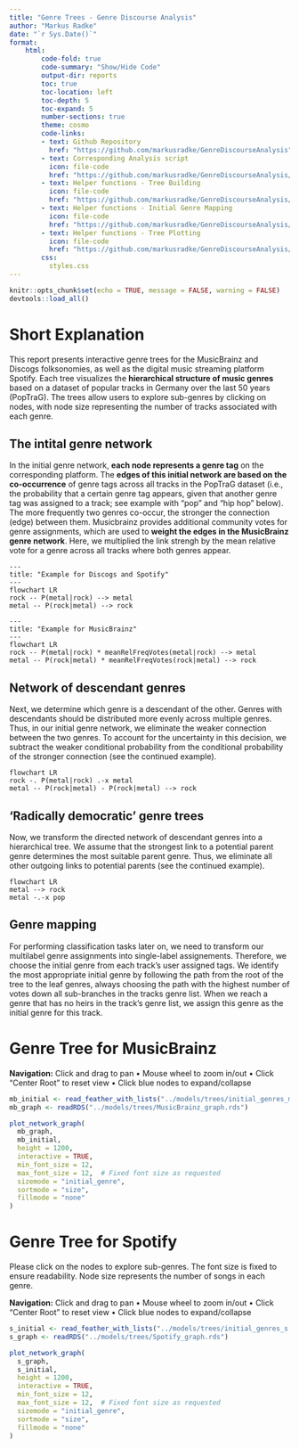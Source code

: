 ```yaml
---
title: "Genre Trees - Genre Discourse Analysis"
author: "Markus Radke"
date: "`r Sys.Date()`"
format: 
    html: 
        code-fold: true
        code-summary: "Show/Hide Code"
        output-dir: reports
        toc: true
        toc-location: left
        toc-depth: 5
        toc-expand: 5
        number-sections: true
        theme: cosmo
        code-links:
        - text: Github Repository
          href: "https://github.com/markusradke/GenreDiscourseAnalysis"
        - text: Corresponding Analysis script
          icon: file-code
          href: "https://github.com/markusradke/GenreDiscourseAnalysis/blob/main/analysis/01_build_genre_trees.R"
        - text: Helper functions - Tree Building
          icon: file-code
          href: "https://github.com/markusradke/GenreDiscourseAnalysis/blob/main/R/build_genre_tree.R"
        - text: Helper functions - Initial Genre Mapping
          icon: file-code
          href: "https://github.com/markusradke/GenreDiscourseAnalysis/blob/main/R/map_genres.R"
        - text: Helper functions - Tree Plotting
          icon: file-code
          href: "https://github.com/markusradke/GenreDiscourseAnalysis/blob/main/R/make_network_graph.R"
        css: 
          styles.css
---
```

```r
knitr::opts_chunk$set(echo = TRUE, message = FALSE, warning = FALSE)
devtools::load_all()
```	

# Short Explanation
This report presents interactive genre trees for the MusicBrainz and Discogs folksonomies, as well as the digital music streaming platform Spotify. Each tree visualizes the **hierarchical structure of music genres** based on a dataset of popular tracks in Germany over the last 50 years (PopTraG). The trees allow users to explore sub-genres by clicking on nodes, with node size representing the number of tracks associated with each genre. 

## The intital genre network
In the initial genre network, **each node represents a genre tag** on the corresponding platform. The **edges of this initial network are based on the co-occurrence** of genre tags across all tracks in the PopTraG dataset (i.e., the probability that a certain genre tag appears, given that another genre tag was assigned to a track; see example with "pop" and "hip hop" below). The more frequently two genres co-occur, the stronger the connection (edge) between them. Musicbrainz provides additional community votes for genre assignments, which are used to **weight the edges in the MusicBrainz genre network**. Here, we multiplied the link strengh by the mean relative vote for a genre across all tracks where both genres appear.

```mermaid
---
title: "Example for Discogs and Spotify"
---
flowchart LR
rock -- P(metal|rock) --> metal
metal -- P(rock|metal) --> rock
```

```mermaid
---
title: "Example for MusicBrainz"
---
flowchart LR
rock -- P(metal|rock) * meanRelFreqVotes(metal|rock) --> metal
metal -- P(rock|metal) * meanRelFreqVotes(rock|metal) --> rock
```

## Network of descendant genres
Next, we determine which genre is a descendant of the other. Genres with descendants should be distributed more evenly across multiple genres. Thus, in our initial genre network, we eliminate the weaker connection between the two genres. To account for the uncertainty in this decision, we subtract the weaker conditional probability from the conditional probability of the stronger connection (see the continued example).  

```mermaid
flowchart LR
rock -. P(metal|rock) .-x metal
metal -- P(rock|metal) - P(rock|metal) --> rock
```

## 'Radically democratic' genre trees
Now, we transform the directed network of descendant genres into a hierarchical tree. We assume that the strongest link to a potential parent genre determines the most suitable parent genre. Thus, we eliminate all other outgoing links to potential parents (see the continued example).

```mermaid
flowchart LR
metal --> rock
metal -.-x pop
```

## Genre mapping
For performing classification tasks later on, we need to transform our multilabel genre assignments into single-label assignements. Therefore, we choose the initial genre from each track's user assigned tags. We identify the most appropriate initial genre by following the path from the root of the tree to the leaf genres, always choosing the path with the highest number of votes down all sub-branches in the tracks genre list. When we reach a genre that has no heirs in the track's genre list, we assign this genre as the initial genre for this track.

<!-- Was ist mit einem Fall, wo zwar ein Track in einem Tiefen Genre ist, aber nicht der gesamte Path? Das könnte zum Beispiel Classical erklären in den Leafs? Die bleiben vielleicht alle bei Classic Rock stecken und kommen gar nicht zu classical -->

<!-- TODO: Make an example plot / multiple example plots -->

# Genre Tree for MusicBrainz

:::{.column-screen-inset-right}
:::{.plot-container}
**Navigation:** Click and drag to pan • Mouse wheel to zoom in/out • Click "Center Root" to reset view • Click blue nodes to expand/collapse
```r
mb_initial <- read_feather_with_lists("../models/trees/initial_genres_mb.feather")
mb_graph <- readRDS("../models/trees/MusicBrainz_graph.rds")

plot_network_graph(
  mb_graph,
  mb_initial,
  height = 1200,
  interactive = TRUE,
  min_font_size = 12,
  max_font_size = 12,  # Fixed font size as requested
  sizemode = "initial_genre",
  sortmode = "size",
  fillmode = "none"
)
```
:::
:::

# Genre Tree for Spotify
Please click on the nodes to explore sub-genres. The font size is fixed to ensure readability. Node size represents the number of songs in each genre.

:::{.column-screen-inset-right}
:::{.plot-container}
**Navigation:** Click and drag to pan • Mouse wheel to zoom in/out • Click "Center Root" to reset view • Click blue nodes to expand/collapse
```r
s_initial <- read_feather_with_lists("../models/trees/initial_genres_s.feather")
s_graph <- readRDS("../models/trees/Spotify_graph.rds")

plot_network_graph(
  s_graph,
  s_initial,
  height = 1200,
  interactive = TRUE,
  min_font_size = 12,
  max_font_size = 12,  # Fixed font size as requested
  sizemode = "initial_genre",
  sortmode = "size",
  fillmode = "none"
)
```
:::

:::